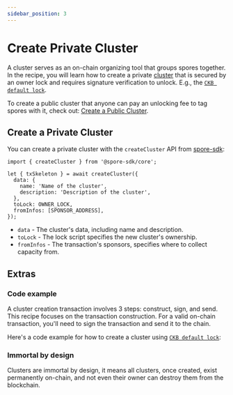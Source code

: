 ```yaml
---
sidebar_position: 3
---
```



# Create Private Cluster


A cluster serves as an on-chain organizing tool that groups spores together. In the recipe, you will learn how to create a private [cluster](/basics/spore-101#what-is-a-cluster) that is secured by an owner lock and requires signature verification to unlock. E.g., the [`CKB default lock`](https://github.com/nervosnetwork/ckb-system-scripts/blob/master/c/secp256k1_blake160_sighash_all.c).

To create a public cluster that anyone can pay an unlocking fee to tag spores with it, check out: [Create a Public Cluster](/recipes/create-private-cluster).

## Create a Private Cluster

You can create a private cluster with the `createCluster` API from [spore-sdk](/resources/spore-sdk):

```tsx
import { createCluster } from '@spore-sdk/core';

let { txSkeleton } = await createCluster({
  data: {
    name: 'Name of the cluster',
    description: 'Description of the cluster',
  },
  toLock: OWNER_LOCK,
  fromInfos: [SPONSOR_ADDRESS],
});
```

- `data` - The cluster's data, including name and description.
- `toLock` - The lock script specifies the new cluster's ownership.
- `fromInfos` - The transaction's sponsors, specifies where to collect capacity from.

## Extras

### Code example

A cluster creation transaction involves 3 steps: construct, sign, and send. This recipe focuses on the transaction construction. For a valid on-chain transaction, you'll need to sign the transaction and send it to the chain.

Here's a code example for how to create a cluster using [`CKB default lock`](https://github.com/nervosnetwork/ckb-system-scripts/blob/master/c/secp256k1_blake160_sighash_all.c):

<EmbedCard
  title="createCluster.ts"
  href="https://github.com/sporeprotocol/spore-sdk/blob/beta/examples/secp256k1/apis/createCluster.ts"
  description="Create a Cluster on-chain with CKB default lock"
  className="margin-top--sm"
/>

### Immortal by design

Clusters are immortal by design, it means all clusters, once created, exist permanently on-chain, and not even their owner can destroy them from the blockchain.
